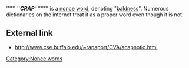 ''''''''''''''''CRAP'''''''''''''''' is a [[nonce word]], denoting "[[baldness]]". Numerous dictionaries on the internet treat it as a proper word even though it is not.

==External link==
*http://www.cse.buffalo.edu/~rapaport/CVA/acapnotic.html

[[Category:Nonce words]]